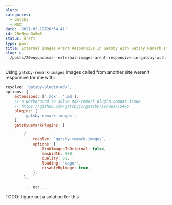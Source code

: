 ```yaml
---
blurb: ''
categories:
  - Gatsby
  - MDX
date: '2021-02-19T20:54:41'
id: 20eNyqnQaSmS
status: draft
type: post
title: External Images Arent Responsive In Gatsby With Gatsby Remark Images
slug: >-
  /posts/20enyqnqasms--external-images-arent-responsive-in-gatsby-with-gatsby-remark-images
---
```



Using `gatsby-remark-images` images called from another site weren't responsive for me with:  


```javascript
resolve: `gatsby-plugin-mdx`,
options: {
    extensions: ['.mdx', '.md'],
    // a workaround to solve mdx-remark plugin compat issue
    // https://github.com/gatsbyjs/gatsby/issues/15486
    plugins: [
        `gatsby-remark-images`,
    ],
    gatsbyRemarkPlugins: [

        {
            resolve: `gatsby-remark-images`,
            options: {
                linkImagesToOriginal: false,
                maxWidth: 800,
                quality: 82,
                loading: "eager",
                disableBgImage: true,
            },
        },
        
        ... etc...
```

TODO: figure out a solution for this



